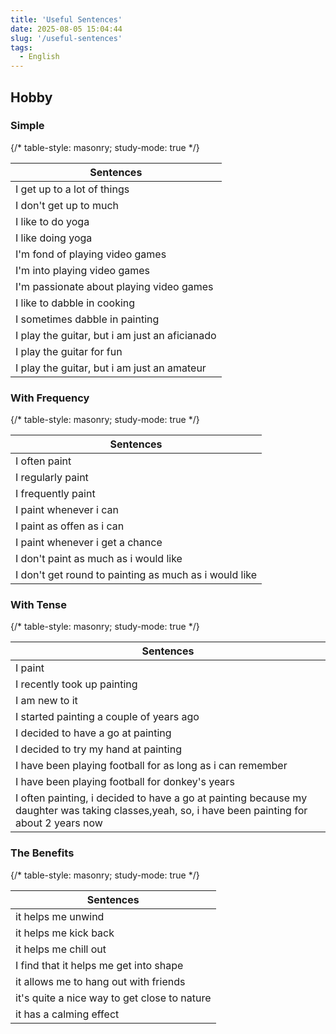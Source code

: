 ```yaml
---
title: 'Useful Sentences'
date: 2025-08-05 15:04:44
slug: '/useful-sentences'
tags:
  - English
---
```


## Hobby

### Simple

{/* table-style: masonry; study-mode: true */}

| Sentences                                      |
| ---------------------------------------------- |
| I get up to a lot of things                    |
| I don't get up to much                         |
| I like to do yoga                              |
| I like doing yoga                              |
| I'm fond of playing video games                |
| I'm into playing video games                   |
| I'm passionate about playing video games       |
| I like to dabble in cooking                    |
| I sometimes dabble in painting                 |
| I play the guitar, but i am just an aficianado |
| I play the guitar for fun                      |
| I play the guitar, but i am just an amateur    |

### With Frequency

{/* table-style: masonry; study-mode: true */}

| Sentences                                             |
| ----------------------------------------------------- |
| I often paint                                         |
| I regularly paint                                     |
| I frequently paint                                    |
| I paint whenever i can                                |
| I paint as offen as i can                             |
| I paint whenever i get a chance                       |
| I don't paint as much as i would like                 |
| I don't get round to painting as much as i would like |

### With Tense

{/* table-style: masonry; study-mode: true */}

| Sentences                                                                                                                                        |
| ------------------------------------------------------------------------------------------------------------------------------------------------ |
| I paint                                                                                                                                          |
| I recently took up painting                                                                                                                      |
| I am new to it                                                                                                                                   |
| I started painting a couple of years ago                                                                                                         |
| I decided to have a go at painting                                                                                                               |
| I decided to try my hand at painting                                                                                                             |
| I have been playing football for as long as i can remember                                                                                       |
| I have been playing football for donkey's years                                                                                                  |
| I often painting, i decided to have a go at painting because my daughter was taking classes,yeah, so, i have been painting for about 2 years now |

### The Benefits

{/* table-style: masonry; study-mode: true */}

| Sentences                                    |
| -------------------------------------------- |
| it helps me unwind                           |
| it helps me kick back                        |
| it helps me chill out                        |
| I find that it helps me get into shape       |
| it allows me to hang out with friends        |
| it's quite a nice way to get close to nature |
| it has a calming effect                      |
